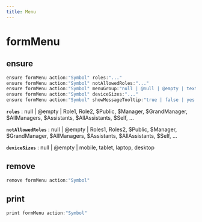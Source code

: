 ```yaml
---
title: Menu
---
```


# formMenu

## ensure

```js filename="Terminal" copy
ensure formMenu action:"Symbol" roles:"..."
ensure formMenu action:"Symbol" notAllowedRoles:"..."
ensure formMenu action:"Symbol" menuGroup:"null | @null | @empty | text"
ensure formMenu action:"Symbol" deviceSizes:"..."
ensure formMenu action:"Symbol" showMessageTooltip:"true | false | yes | no"
```

**`roles`**
 : null | @empty | Role1, Role2, $Public, $Manager, $GrandManager, $AllManagers, $Assistants, $AllAssistants, $Self, ...

**`notAllowedRoles`**
 : null | @empty | Roles1, Roles2, $Public, $Manager, $GrandManager, $AllManagers, $Assistants, $AllAssistants, $Self, ...

**`deviceSizes`**
 : null | @empty | mobile, tablet, laptop, desktop


## remove

```js filename="Terminal" copy
remove formMenu action:"Symbol"
```


## print

```js filename="Terminal" copy
print formMenu action:"Symbol"
```


